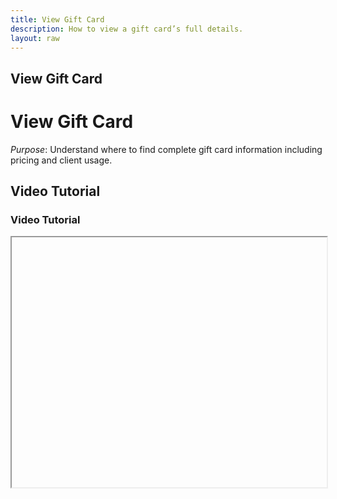 ```yaml
---
title: View Gift Card
description: How to view a gift card’s full details.
layout: raw
---
```



<div className="mdx-content">

## View Gift Card

<h1 className="text-3xl font-bold text-gray-900 mb-4">View Gift Card</h1>  

*Purpose*: Understand where to find complete gift card information including pricing and client usage.

## Video Tutorial

<h3 className="text-xl font-medium text-gray-800 mb-2">Video Tutorial</h3>

<iframe
  width="100%"
  height="400"
  title="View Gift Card Tutorial"
  allowFullScreen
  className="rounded-lg"
/>

---

## Steps:

<h2 className="text-2xl font-semibold text-gray-800 mt-8 mb-4">Step-by-step Instructions</h2>

❶ **Navigate to Gift Card Section**  
Go to **Offers > Gift Card**.

❷ **Open Gift Card Details**  
Click on the **Gift Card Name** to open the full details panel.

❸ **Review Gift Card Information**  
Inside the panel, review:
- **Basic Info**
- **Pricing**
- **Venue**
- **Client Usage**

❹ **Exit the Panel**  
Click the **Cancel icon** at the top-right to return to the main page.

---

**Tip for First-Time Users**:  
This is useful when confirming settings before promotions or client purchases.

<div className="space-y-4 mt-6">

<div className="my-10 border-t border-gray-200" />

## More questions about this

<h3 className="text-xl font-semibold text-black mb-4 mt-10"> More questions about this?</h3>
</div>
<div className="space-y-4 mt-6">
  <details className="bg-white rounded-md p-4 border border-gray-300">
  <summary
    className="font-medium text-base text-gray-900"
    style={{
      backgroundColor: 'transparent',
      outline: 'none',
      cursor: 'pointer',
      userSelect: 'none',
      listStyle: 'none',
    }}
  >Can I see who used the gift card?</summary>
   <p className="mt-2 text-sm text-gray-700">
      Yes, the client usage section provides a breakdown of who redeemed it.
    </p>
  </details>

  <details className="bg-white rounded-md p-4 border border-gray-300">
  <summary
    className="font-medium text-base text-gray-900"
    style={{
      backgroundColor: 'transparent',
      outline: 'none',
      cursor: 'pointer',
      userSelect: 'none',
      listStyle: 'none',
    }}
  >What if the gift card has multiple venues?</summary>
    <p className="mt-2 text-sm text-gray-700">
      All assigned venues will be listed under the venue section.
    </p>
  </details>
</div>
</div>

---

<div className="space-y-4 mt-6">

<div className="my-10 border-t border-gray-200" />

<div className="mdx-content mt-10">

Was this article helpful?

<div style={{ display: 'flex', gap: '1rem' }}>
  <button style={{ padding: '0.5rem', borderRadius: '9999px', backgroundColor: '#f0f0f0' }}>
    👍
  </button>
  <button style={{ padding: '0.5rem', borderRadius: '9999px', backgroundColor: '#f0f0f0' }}>
    👎
  </button>
</div>
</div>

---
</div>
